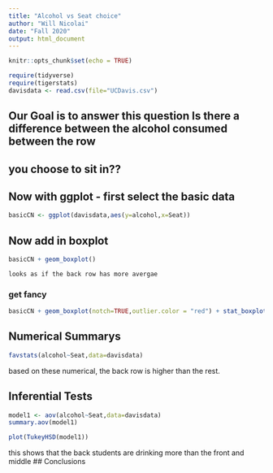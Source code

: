 ```yaml
---
title: "Alcohol vs Seat choice"
author: "Will Nicolai"
date: "Fall 2020"
output: html_document
---
```


```r
knitr::opts_chunk$set(echo = TRUE)
```

```r
require(tidyverse)
require(tigerstats)
davisdata <- read.csv(file="UCDavis.csv")
```
## Our Goal is to answer this question Is there a difference between the alcohol consumed between the row
## you choose to sit in??

## Now with ggplot - first select the basic data

```r
basicCN <- ggplot(davisdata,aes(y=alcohol,x=Seat))
```
## Now add in boxplot

```r
basicCN + geom_boxplot()
```
  
    
    looks as if the back row has more avergae
  
### get fancy  

```r
basicCN + geom_boxplot(notch=TRUE,outlier.color = "red") + stat_boxplot(geom ='errorbar') + labs(title="Fancy notch boxplot \n with 2 lines")
```

## Numerical Summarys 
  
  
```r
favstats(alcohol~Seat,data=davisdata)
```  

based on these numerical, the back row is higher than the rest.  

## Inferential Tests

```r
model1 <- aov(alcohol~Seat,data=davisdata)
summary.aov(model1)
```
  
  
```r
plot(TukeyHSD(model1))
```

this shows that the back students are drinking more than the front and middle
## Conclusions


